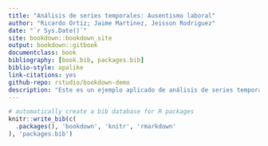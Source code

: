 ```yaml
--- 
title: "Análisis de series temporales: Ausentismo laboral"
author: "Ricardo Ortiz; Jaime Martinez, Jeisson Rodriguez"
date: "`r Sys.Date()`"
site: bookdown::bookdown_site
output: bookdown::gitbook
documentclass: book
bibliography: [book.bib, packages.bib]
biblio-style: apalike
link-citations: yes
github-repo: rstudio/bookdown-demo
description: "Este es un ejemplo aplicado de análisis de series temporales usando la base de datos de ausentismo laboral disponible en UCI"
---
```




```r
# automatically create a bib database for R packages
knitr::write_bib(c(
  .packages(), 'bookdown', 'knitr', 'rmarkdown'
), 'packages.bib')
```
